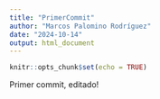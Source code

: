 ```yaml
---
title: "PrimerCommit"
author: "Marcos Palomino Rodríguez"
date: "2024-10-14"
output: html_document
---
```


```r
knitr::opts_chunk$set(echo = TRUE)
```
Primer commit, editado!